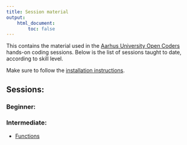```yaml
---
title: Session material
output:
    html_document:
        toc: false
---
```


This contains the material used in the [Aarhus University Open Coders](https://au-oc.github.io)
hands-on coding sessions. Below is the list of sessions taught to date, according 
to skill level.

Make sure to follow the [installation instructions](installation.html).

## Sessions: 

### Beginner:

### Intermediate:

- [Functions](functions.html)
